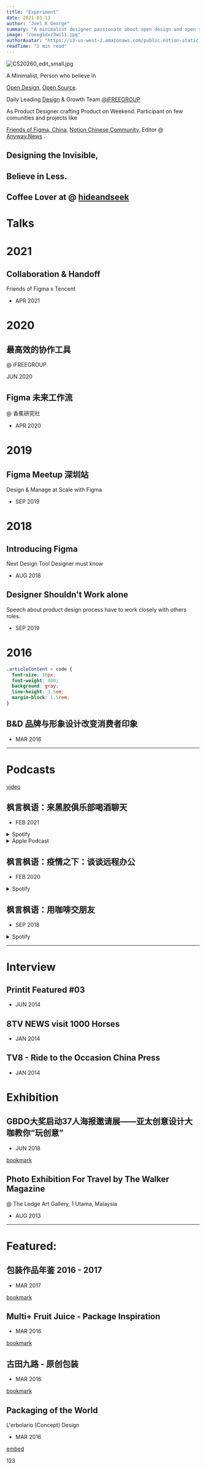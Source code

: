 ```yaml
---
title: "Experiment"
date: 2021-03-13
author: "Joel K George"
summary: "A minimalist designer passionate about open design and open source. Leading design & growth at iFREEGROUP, crafting products and contributing to communities like Friends of Figma and Notion Chinese Community."
image: "/oeeg1dxz3wi11.jpg"
authorAvatar: "https://s3-us-west-2.amazonaws.com/public.notion-static.com/410df4f9-8c6d-4a2d-9d15-5c2a0545dac7/IMG_2909.png"
readTime: "1 min read"
---
```


![CS20260_edit_small.jpg](https://prod-files-secure.s3.us-west-2.amazonaws.com/8e8ba172-607a-45f2-8a91-3a9ecedf138d/e96d5992-109e-4fa7-a4b4-ec5d2422e63d/CS20260_edit_small.jpg?X-Amz-Algorithm=AWS4-HMAC-SHA256&X-Amz-Content-Sha256=UNSIGNED-PAYLOAD&X-Amz-Credential=AKIAT73L2G45HZZMZUHI%2F20240624%2Fus-west-2%2Fs3%2Faws4_request&X-Amz-Date=20240624T031106Z&X-Amz-Expires=3600&X-Amz-Signature=269af873b98959933d825463f14705fd7d4fdf16a81931ea4a77ba27e7a2ac72&X-Amz-SignedHeaders=host&x-id=GetObject)


A Minimalist, Person who believe in


[Open Design](http://figma.com/@clu), [Open Source](https://github.com/designedbyclu). 


Daily Leading [Design](https://ifreegroup.design/) & Growth Team [@iFREEGROUP](https://www.ifreegroup.com/)


As Product Designer crafting Product on Weekend. Participant on few comunities and projects like


[Friends of Figma, China](https://friends.figma.com/guangzhou/), [Notion Chinese Community](https://notion.cx/), Editor @ [Anyway.News](https://anyway.fm/news.php) .


## Designing the Invisible,


## Believe in Less.


## Coffee Lover at @ [hideandseek ](https://instagram.com/hideandseekcoffee_)


# Talks


# 2021


## Collaboration & Handoff


Friends of Figma x Tencent


- APR 2021


# 2020


## 最高效的协作工具


@ iFREEGROUP


JUN 2020


## Figma 未来工作流


@ 香蕉研究社


- APR 2020 


# 2019


## Figma Meetup 深圳站


Design & Manage at Scale with Figma


- SEP 2019


# 2018


## Introducing Figma 


Next Design Tool Designer must know


- AUG 2018


## Designer Shouldn&apos;t Work alone


Speech about product design process have to work closely with others roles.


- SEP 2019


# 2016


```css
.articleContent > code {
  font-size: 16px;
  font-weight: 400;
  background: gray;
  line-height: 1.5em;
  margin-block: 1.5rem;
}
```


## B&D 品牌与形象设计改变消费者印象


- MAR 2016


---


# Podcasts


[video](https://www.youtube.com/embed/aeae-sITqEA?si=kK4R1CfIQ9Kkr9OB)


## 枫言枫语：来黑胶俱乐部喝酒聊天


- FEB 2021

<details>
<summary>Spotify</summary>

[embed](https://open.spotify.com/embed-podcast/episode/7LrmYHXF6nRLaf5BbI5Gd1?theme=0&amp;t=0)


</details>

<details>
<summary>Apple Podcast</summary>

[bookmark](https://podcasts.apple.com/us/podcast/%E6%9E%AB%E8%A8%80%E6%9E%AB%E8%AF%AD/id1069600190?i=1000508868117)


</details>


## 枫言枫语：疫情之下：谈谈远程办公


- FEB 2020

<details>
<summary>Spotify</summary>

[embed](https://open.spotify.com/embed/episode/2yYl3cW1Hue3cgXpAUzJFh?t=0)


</details>


## 枫言枫语：用咖啡交朋友 


- SEP 2018

<details>
<summary>Spotify</summary>

[embed](https://open.spotify.com/embed/episode/5IMLOYzQ1oDzX7YV1snFRp?t=0)


</details>


---


# Interview


## Printit Featured #03


- JUN 2014


## 8TV NEWS visit 1000 Horses


- JAN 2014


## TV8 - Ride to the Occasion  China Press


- JAN 2014


# Exhibition


## GBDO大奖启动37人海报邀请展——亚太创意设计大咖教你“玩创意”


- JUN 2018


[bookmark](https://mp.weixin.qq.com/s/vNhuxxjmaMOBLd8EHJw4oA)


## Photo Exhibition For Travel by The Walker Magazine


@ The Ledge Art Gallery, 1 Utama, Malaysia


- AUG 2013


---


# Featured:


## 包装作品年鉴 2016 - 2017


- MAR 2017


[bookmark](https://mp.weixin.qq.com/s/z5uMH7oy1Y7Oc3v98BDrqw)


## Multi+ Fruit Juice - Package Inspiration


- MAR 2016


[bookmark](https://packageinspiration.com/multi-fruit-juice/)


## 古田九路 - 原创包装


- MAR 2016


[bookmark](https://mp.weixin.qq.com/s/0hO7Pp3uk5bQfvvFgOYeug)


## Packaging of the World


L&apos;erbolario (Concept) Design


- MAR 2016


[embed](https://codepen.io/sanjib104/pen/NWpQMrr)


123

